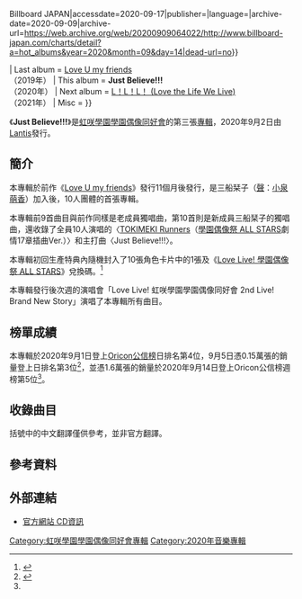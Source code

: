 {{noteTA
|G1=Music
|1=zh-hans:维尔德;zh-hant:薇蒂
|2=毬
|3=栞
}}
{{Infobox Album
| Name = Just Believe!!!
| Cover = Just Believe!!!.png
| Type = 專輯
| Artist = [[虹咲學園學園偶像同好會|虹咲學園學園偶像同好會]]
| Released = 2020年9月2日
| Recorded = 
| Genre = [[日本流行音樂|日本流行音樂]]
| Length = 
| Label = [[Lantis|Lantis]]
| Producer = 武澤由佳子
| Reviews = 
| Certification = 
| Chart position = *5位（[[Oricon公信榜|Oricon]]週榜）<ref name="Oricon weekly">{{Cite web|url=https://www.oricon.co.jp/prof/732547/products/1361845/1/|title=Just Believe!!!|accessdate=2020-09-17|publisher=ORICON NEWS|language=|archive-date=2022-04-12|archive-url=https://web.archive.org/web/20220412174458/https://www.oricon.co.jp/prof/732547/products/1361845/1/}}</ref>
*5位（{{tsl|ja|Billboard Japan Hot Albums}}，週榜）<ref>{{Cite web|url=http://www.billboard-japan.com/charts/detail?a=hot_albums&year=2020&month=09&day=14|title=Billboard Japan Hot Albums {{!}} Charts {{!}} Billboard JAPAN|accessdate=2020-09-17|publisher=|language=|archive-date=2020-09-09|archive-url=https://web.archive.org/web/20200909064022/http://www.billboard-japan.com/charts/detail?a=hot_albums&year=2020&month=09&day=14|dead-url=no}}</ref>
| Last album = [[Love_U_my_friends|Love U my friends]]<br>（2019年）
| This album = '''Just Believe!!!'''<br>（2020年）
| Next album = [[L！L！L！_(Love_the_Life_We_Live)|L！L！L！ (Love the Life We Live)]]<br>（2021年）
| Misc = {{External music video|Type=Album|1={{YouTube|jQ6ID9TIO5w|{{lang|ja|【試聴動画】Just Believe!!! / 虹ヶ咲学園スクールアイドル同好会}}}}|Upper caption=官方試聽}}
}}

《'''Just Believe!!!'''》是[[虹咲學園學園偶像同好會|虹咲學園學園偶像同好會]]的第三張[[專輯|專輯]]，2020年9月2日由[[Lantis|Lantis]]發行。

== 簡介 ==
本專輯於前作《[[Love_U_my_friends|Love U my friends]]》發行11個月後發行，是三船栞子（[[聲優|聲]]：[[小泉萌香|小泉萌香]]）加入後，10人團體的首張專輯。

本專輯前9首曲目與前作同樣是老成員獨唱曲，第10首則是新成員三船栞子的獨唱曲，還收錄了全員10人演唱的〈[[TOKIMEKI_Runners|TOKIMEKI Runners]]（[[Love_Live!_學園偶像祭_ALL_STARS|學園偶像祭 ALL STARS]]劇情17章插曲Ver.）〉和主打曲〈Just Believe!!!〉。

本專輯初回生產特典內隨機封入了10張角色卡片中的1張及《[[Love_Live!_學園偶像祭_ALL_STARS|Love Live! 學園偶像祭 ALL STARS]]》兌換碼。<ref>{{Cite web|url=http://www.lovelive-anime.jp/nijigasaki/cd.php#cd15|script-title=ja:CD情報|accessdate=2020-09-02|publisher=|archive-date=2020-12-09|archive-url=https://web.archive.org/web/20201209020031/http://lovelive-anime.jp/nijigasaki/cd.php#cd15|dead-url=no}}</ref>

本專輯發行後次週的演唱會「Love Live! 虹咲學園學園偶像同好會 2nd Live! Brand New Story」演唱了本專輯所有曲目。

== 榜單成績 ==
本專輯於2020年9月1日登上[[Oricon公信榜|Oricon公信榜]]日排名第4位，9月5日憑0.15萬張的銷量登上日排名第3位<ref>{{cite web|url=http://aqours-with-anison.info/archives/anisonranking?p=4|script-title=ja:アニソンランキング|publisher={{lang|ja|Aqours with ANISONGS ～アニソン地位向上委員会～}}|accessdate=2020-10-08|archive-date=2020-10-13|archive-url=https://web.archive.org/web/20201013045259/http://aqours-with-anison.info/archives/anisonranking?p=4|dead-url=no}}</ref>，並憑1.6萬張的銷量於2020年9月14日登上Oricon公信榜週榜第5位<ref name="Oricon weekly" />。

== 收錄曲目 ==
括號中的中文翻譯僅供參考，並非官方翻譯。

{{Track listing
| extra_column  = 演唱
| total_length  = 51:29
|title1 = {{lang|ja|Say Good-Bye 涙}}
|note1 = Say Good-Bye 淚
|music1 = Akira Sunset
|lyrics1 = Akira Sunset
|arranger1 = 遠藤直樹
|extra1 = 上原步夢（[[大西亞玖璃|大西亞玖璃]]）
|length1=4:01

|title2 = Margaret
|note2 = 
|music2 = Carlos K.
|lyrics2 = 鈴木惠玲香
|arranger2 =Carlos K.
|extra2 = 中須霞（[[相良茉優|相良茉優]]）
|length2=4:18

|title3 = {{lang|ja|やがてひとつの物語}}
|note3 = 終將合而爲一的故事
|music3 = 月見草
|lyrics3 = 月見草
|arranger3 = 菊池博人
|extra3 = 櫻坂雫（[[前田佳織里|前田佳織里]]）
|length3=4:20

|title4 = Fire Bird
|note4 = 
|music4 = Carlos K.
|lyrics4 = BEATNINE
|arranger4 = Carlos K.、JOE
|extra4 = 朝香果林（[[久保田未夢|久保田未夢]]）
|length4=3:57

|title5 = {{lang|ja|楽しいの天才}}
|note5 = 快樂的天才
|music5 = Akira Sunset、Carlos K.
|lyrics5 = Akira Sunset
|arranger5 = Carlos K.、Konnie Aoki
|extra5 = 宮下愛（[[村上奈津實|村上奈津實]]）
|length5=4:01

|title6 = Märchen Star
|note6 = 
|music6 = Ryota Saito、Diz
|lyrics6 = Ryota Saito
|arranger6 = Diz
|extra6 = 近江彼方（[[鬼頭明里|鬼頭明里]]）
|length6=4:47

|title7 = LIKE IT! LOVE IT!
|note7 = 
|music7 = 鈴木真中、Hiroki Sagawa
|lyrics7 = 鈴木惠玲香
|arranger7 = 要田健
|extra7 = 優木雪菜（[[楠木燈|楠木燈]]）
|length7=4:21

|title8 = {{lang|ja|哀温ノ詩}}
|note8 = 哀溫之詩
|music8 = 浦島健太、山本匠
|lyrics8 = Ryota Saito
|arranger8 = 浦島健太、山本匠
|extra8 =  艾瑪·薇蒂（[[指出毬亞|指出毬亞]]）
|length8=4:17

|title9 = {{lang|ja|アナログハート}}
|note9 = Analogue Heart
|music9 = 米澤森人、藤原彩豐
|lyrics9 = NOVECHIKA
|arranger9 = JOE、藤原彩豐
|extra9 = 天王寺璃奈（[[田中千惠美|田中千惠美]]）
|length9=4:40

|title10 = {{lang|ja|決意の光}}
|note10 = 決意之光
|music10 = 中村步、菊池博人
|lyrics10 = 中村步、菊池博人
|arranger10 = 中村步、菊池博人
|extra10 = 三船栞子（[[小泉萌香|小泉萌香]]）
|length10=3:54

|title11 = {{lang|ja|TOKIMEKI Runners（スクスタストーリー17章挿入歌Ver.）}}
|note11 = [[TOKIMEKI_Runners|TOKIMEKI Runners]]（[[Love_Live!_學園偶像祭_ALL_STARS|學園偶像祭 ALL STARS]]劇情17章插曲Ver.）
|music11 = 矢鴇司（Arte Refact）
|lyrics11 = [[畑亞貴|畑亞貴]]
|arranger11 = 矢鴇司（Arte Refact）
|extra11 = [[虹咲學園學園偶像同好會|虹咲學園學園偶像同好會]]
|length11=4:48

|title12 = Just Believe!!!
|note12 = 
|music12 = ygarshy、PASSiON KiNG
|lyrics12 = Ayaka Miyake
|arranger12 = ygarshy、PASSiON KiNG
|extra12 = 虹咲學園學園偶像同好會
|length12=4:05
}}

== 參考資料 ==
{{Reflist}}

== 外部連結 ==
*[http://www.lovelive-anime.jp/nijigasaki/cd.php 官方網站 CD資訊] {{Wayback|url=http://www.lovelive-anime.jp/nijigasaki/cd.php |date=20201209020031 }}

{{虹咲學園學園偶像同好會}}

[[Category:虹咲學園學園偶像同好會專輯|Category:虹咲學園學園偶像同好會專輯]]
[[Category:2020年音樂專輯|Category:2020年音樂專輯]]